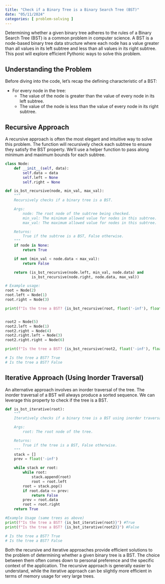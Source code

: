 ```yaml
---
title: "Check if a Binary Tree is a Binary Search Tree (BST)"
date: "05/11/2024"
categories: [ problem-solving ]
---
```


Determining whether a given binary tree adheres to the rules of a Binary Search Tree (BST) is a common problem in computer science.  A BST is a node-based binary tree data structure where each node has a value greater than all values in its left subtree and less than all values in its right subtree. This post will explore efficient Pythonic ways to solve this problem.

## Understanding the Problem

Before diving into the code, let's recap the defining characteristic of a BST:

* For every node in the tree:
    * The value of the node is greater than the value of every node in its left subtree.
    * The value of the node is less than the value of every node in its right subtree.


## Recursive Approach

A recursive approach is often the most elegant and intuitive way to solve this problem.  The function will recursively check each subtree to ensure they satisfy the BST property. We'll use a helper function to pass along minimum and maximum bounds for each subtree.

```python
class Node:
    def __init__(self, data):
        self.data = data
        self.left = None
        self.right = None

def is_bst_recursive(node, min_val, max_val):
    """
    Recursively checks if a binary tree is a BST.

    Args:
        node: The root node of the subtree being checked.
        min_val: The minimum allowed value for nodes in this subtree.
        max_val: The maximum allowed value for nodes in this subtree.

    Returns:
        True if the subtree is a BST, False otherwise.
    """
    if node is None:
        return True

    if not (min_val < node.data < max_val):
        return False

    return (is_bst_recursive(node.left, min_val, node.data) and
            is_bst_recursive(node.right, node.data, max_val))

# Example usage:
root = Node(2)
root.left = Node(1)
root.right = Node(3)

print(f"Is the tree a BST? {is_bst_recursive(root, float('-inf'), float('inf'))}") #True


root2 = Node(5)
root2.left = Node(1)
root2.right = Node(4)
root2.right.left = Node(3)
root2.right.right = Node(6)

print(f"Is the tree a BST? {is_bst_recursive(root2, float('-inf'), float('inf'))}") #False

# Is the tree a BST? True
# Is the tree a BST? False
```

## Iterative Approach (Using Inorder Traversal)

An alternative approach involves an inorder traversal of the tree.  The inorder traversal of a BST will always produce a sorted sequence.  We can leverage this property to check if the tree is a BST.

```python
def is_bst_iterative(root):
    """
    Iteratively checks if a binary tree is a BST using inorder traversal.

    Args:
        root: The root node of the tree.

    Returns:
        True if the tree is a BST, False otherwise.
    """
    stack = []
    prev = float('-inf')

    while stack or root:
        while root:
            stack.append(root)
            root = root.left
        root = stack.pop()
        if root.data <= prev:
            return False
        prev = root.data
        root = root.right
    return True

#Example Usage (same trees as above)
print(f"Is the tree a BST? {is_bst_iterative(root)}") #True
print(f"Is the tree a BST? {is_bst_iterative(root2)}") #False

# Is the tree a BST? True
# Is the tree a BST? False
```

Both the recursive and iterative approaches provide efficient solutions to the problem of determining whether a given binary tree is a BST.  The choice between them often comes down to personal preference and the specific context of the application.  The recursive approach is generally easier to understand, while the iterative approach can be slightly more efficient in terms of memory usage for very large trees.

